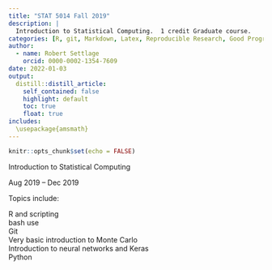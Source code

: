 ```yaml
---
title: "STAT 5014 Fall 2019"
description: |
  Introduction to Statistical Computing.  1 credit Graduate course.
categories: [R, git, Markdown, Latex, Reproducible Research, Good Programming Practices, Keras, Python]
author:
  - name: Robert Settlage
    orcid: 0000-0002-1354-7609
date: 2022-01-03
output:
  distill::distill_article:
    self_contained: false
    highlight: default
    toc: true
    float: true
includes:
  \usepackage{amsmath}
---
```



```r
knitr::opts_chunk$set(echo = FALSE)
```

Introduction to Statistical Computing  

Aug 2019 – Dec 2019 

Topics include:  

R and scripting  
bash use  
Git  
Very basic introduction to Monte Carlo  
Introduction to neural networks and Keras  
Python  


